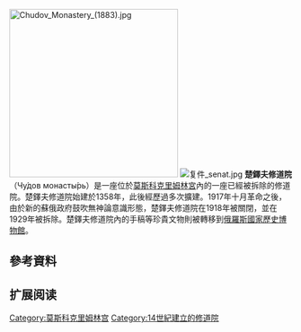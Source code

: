{{unreferenced|time=2016-02-02T03:56:14+00:00}}
[[Image:Chudov_Monastery_(1883).jpg|300px]]
[[File:复件_senat.jpg|thumb]]
'''楚鐸夫修道院'''（Чу́дов монасты́рь）是一座位於[[莫斯科|莫斯科]][[克里姆林宮|克里姆林宮]]內的一座已經被拆除的修道院。楚鐸夫修道院始建於1358年，此後經歷過多次擴建。1917年十月革命之後，由於新的蘇俄政府鼓吹無神論意識形態，楚鐸夫修道院在1918年被關閉，並在1929年被拆除。楚鐸夫修道院內的手稿等珍貴文物則被轉移到[[俄羅斯國家歷史博物館|俄羅斯國家歷史博物館]]。

==參考資料==
{{Reflist}}
{{coord|display=title|55|45|8|N|37|37|8|E}}

{{克里姆林宫}}
{{Authority control}}
[[Category:莫斯科克里姆林宫|Category:莫斯科克里姆林宫]]
[[Category:14世紀建立的修道院|Category:14世紀建立的修道院]]

==扩展阅读==
{{宗教建筑小作品}}